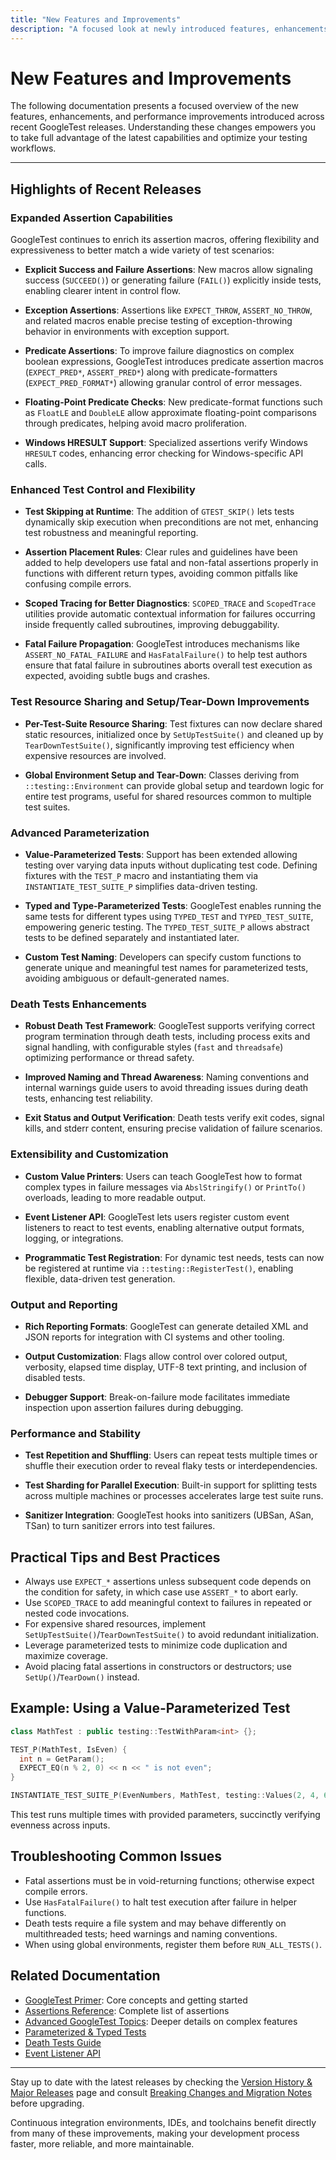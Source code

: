 ```yaml
---
title: "New Features and Improvements"
description: "A focused look at newly introduced features, enhancements to existing functionality, and performance improvements across releases. Helps users leverage the latest capabilities and understand the value in upgrading."
---
```


# New Features and Improvements

The following documentation presents a focused overview of the new features, enhancements, and performance improvements introduced across recent GoogleTest releases. Understanding these changes empowers you to take full advantage of the latest capabilities and optimize your testing workflows.

---

## Highlights of Recent Releases

### Expanded Assertion Capabilities
GoogleTest continues to enrich its assertion macros, offering flexibility and expressiveness to better match a wide variety of test scenarios:

- **Explicit Success and Failure Assertions**: New macros allow signaling success (`SUCCEED()`) or generating failure (`FAIL()`) explicitly inside tests, enabling clearer intent in control flow.

- **Exception Assertions**: Assertions like `EXPECT_THROW`, `ASSERT_NO_THROW`, and related macros enable precise testing of exception-throwing behavior in environments with exception support.

- **Predicate Assertions**: To improve failure diagnostics on complex boolean expressions, GoogleTest introduces predicate assertion macros (`EXPECT_PRED*`, `ASSERT_PRED*`) along with predicate-formatters (`EXPECT_PRED_FORMAT*`) allowing granular control of error messages.

- **Floating-Point Predicate Checks**: New predicate-format functions such as `FloatLE` and `DoubleLE` allow approximate floating-point comparisons through predicates, helping avoid macro proliferation.

- **Windows HRESULT Support**: Specialized assertions verify Windows `HRESULT` codes, enhancing error checking for Windows-specific API calls.

### Enhanced Test Control and Flexibility

- **Test Skipping at Runtime**: The addition of `GTEST_SKIP()` lets tests dynamically skip execution when preconditions are not met, enhancing test robustness and meaningful reporting.

- **Assertion Placement Rules**: Clear rules and guidelines have been added to help developers use fatal and non-fatal assertions properly in functions with different return types, avoiding common pitfalls like confusing compile errors.

- **Scoped Tracing for Better Diagnostics**: `SCOPED_TRACE` and `ScopedTrace` utilities provide automatic contextual information for failures occurring inside frequently called subroutines, improving debuggability.

- **Fatal Failure Propagation**: GoogleTest introduces mechanisms like `ASSERT_NO_FATAL_FAILURE` and `HasFatalFailure()` to help test authors ensure that fatal failure in subroutines aborts overall test execution as expected, avoiding subtle bugs and crashes.

### Test Resource Sharing and Setup/Tear-Down Improvements

- **Per-Test-Suite Resource Sharing**: Test fixtures can now declare shared static resources, initialized once by `SetUpTestSuite()` and cleaned up by `TearDownTestSuite()`, significantly improving test efficiency when expensive resources are involved.

- **Global Environment Setup and Tear-Down**: Classes deriving from `::testing::Environment` can provide global setup and teardown logic for entire test programs, useful for shared resources common to multiple test suites.

### Advanced Parameterization

- **Value-Parameterized Tests**: Support has been extended allowing testing over varying data inputs without duplicating test code. Defining fixtures with the `TEST_P` macro and instantiating them via `INSTANTIATE_TEST_SUITE_P` simplifies data-driven testing.

- **Typed and Type-Parameterized Tests**: GoogleTest enables running the same tests for different types using `TYPED_TEST` and `TYPED_TEST_SUITE`, empowering generic testing. The `TYPED_TEST_SUITE_P` allows abstract tests to be defined separately and instantiated later.

- **Custom Test Naming**: Developers can specify custom functions to generate unique and meaningful test names for parameterized tests, avoiding ambiguous or default-generated names.

### Death Tests Enhancements

- **Robust Death Test Framework**: GoogleTest supports verifying correct program termination through death tests, including process exits and signal handling, with configurable styles (`fast` and `threadsafe`) optimizing performance or thread safety.

- **Improved Naming and Thread Awareness**: Naming conventions and internal warnings guide users to avoid threading issues during death tests, enhancing test reliability.

- **Exit Status and Output Verification**: Death tests verify exit codes, signal kills, and stderr content, ensuring precise validation of failure scenarios.

### Extensibility and Customization

- **Custom Value Printers**: Users can teach GoogleTest how to format complex types in failure messages via `AbslStringify()` or `PrintTo()` overloads, leading to more readable output.

- **Event Listener API**: GoogleTest lets users register custom event listeners to react to test events, enabling alternative output formats, logging, or integrations.

- **Programmatic Test Registration**: For dynamic test needs, tests can now be registered at runtime via `::testing::RegisterTest()`, enabling flexible, data-driven test generation.

### Output and Reporting

- **Rich Reporting Formats**: GoogleTest can generate detailed XML and JSON reports for integration with CI systems and other tooling.

- **Output Customization**: Flags allow control over colored output, verbosity, elapsed time display, UTF-8 text printing, and inclusion of disabled tests.

- **Debugger Support**: Break-on-failure mode facilitates immediate inspection upon assertion failures during debugging.

### Performance and Stability

- **Test Repetition and Shuffling**: Users can repeat tests multiple times or shuffle their execution order to reveal flaky tests or interdependencies.

- **Test Sharding for Parallel Execution**: Built-in support for splitting tests across multiple machines or processes accelerates large test suite runs.

- **Sanitizer Integration**: GoogleTest hooks into sanitizers (UBSan, ASan, TSan) to turn sanitizer errors into test failures.

## Practical Tips and Best Practices

- Always use `EXPECT_*` assertions unless subsequent code depends on the condition for safety, in which case use `ASSERT_*` to abort early.
- Use `SCOPED_TRACE` to add meaningful context to failures in repeated or nested code invocations.
- For expensive shared resources, implement `SetUpTestSuite()`/`TearDownTestSuite()` to avoid redundant initialization.
- Leverage parameterized tests to minimize code duplication and maximize coverage.
- Avoid placing fatal assertions in constructors or destructors; use `SetUp()`/`TearDown()` instead.

## Example: Using a Value-Parameterized Test

```cpp
class MathTest : public testing::TestWithParam<int> {};

TEST_P(MathTest, IsEven) {
  int n = GetParam();
  EXPECT_EQ(n % 2, 0) << n << " is not even";
}

INSTANTIATE_TEST_SUITE_P(EvenNumbers, MathTest, testing::Values(2, 4, 6, 8));
```

This test runs multiple times with provided parameters, succinctly verifying evenness across inputs.

## Troubleshooting Common Issues

- Fatal assertions must be in void-returning functions; otherwise expect compile errors.
- Use `HasFatalFailure()` to halt test execution after failure in helper functions.
- Death tests require a file system and may behave differently on multithreaded tests; heed warnings and naming conventions.
- When using global environments, register them before `RUN_ALL_TESTS()`.

## Related Documentation

- [GoogleTest Primer](primer.md): Core concepts and getting started
- [Assertions Reference](reference/assertions.md): Complete list of assertions
- [Advanced GoogleTest Topics](advanced.md): Deeper details on complex features
- [Parameterized & Typed Tests](api-reference/googletest-core-apis/parameterized-typed-tests.md)
- [Death Tests Guide](guides/parameterization-advanced/death-tests-guide.md)
- [Event Listener API](advanced.md#extending-googletest-by-handling-test-events)

---

Stay up to date with the latest releases by checking the [Version History & Major Releases](changelog/release-highlights/version-history.md) page and consult [Breaking Changes and Migration Notes](changelog/breaking-changes-upgrades/breaking-changes.md) before upgrading.

Continuous integration environments, IDEs, and toolchains benefit directly from many of these improvements, making your development process faster, more reliable, and more maintainable.